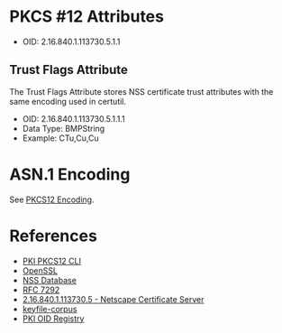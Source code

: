 = PKCS #12 Attributes =

* OID: 2.16.840.1.113730.5.1.1

== Trust Flags Attribute ==

The Trust Flags Attribute stores NSS certificate trust attributes with the same encoding used in certutil.

* OID: 2.16.840.1.113730.5.1.1.1
* Data Type: BMPString
* Example: CTu,Cu,Cu

= ASN.1 Encoding =

See [[PKCS12 Encoding]].

= References =

* [https://github.com/dogtagpki/pki/wiki/PKI-PKCS12-CLI PKI PKCS12 CLI]
* [[OpenSSL]]
* [https://github.com/dogtagpki/pki/wiki/NSS-Database NSS Database]
* [https://tools.ietf.org/html/rfc7292 RFC 7292]
* [http://www.alvestrand.no/objectid/2.16.840.1.113730.5.html 2.16.840.1.113730.5 - Netscape Certificate Server]
* [https://github.com/redhat-qe-security/keyfile-corpus keyfile-corpus]
* [[PKI OID Registry]]
